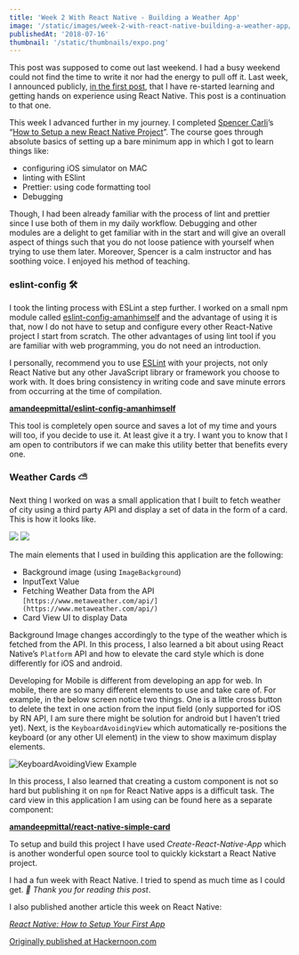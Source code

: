 ```yaml
---
title: 'Week 2 With React Native - Building a Weather App'
image: '/static/images/week-2-with-react-native-building-a-weather-app/images/cover.png'
publishedAt: '2018-07-16'
thumbnail: '/static/thumbnails/expo.png'
---
```


This post was supposed to come out last weekend. I had a busy weekend could not find the time to write it nor had the energy to pull off it. Last week, I announced publicly, [in the first post](https://medium.com/@amanhimself/starting-over-with-react-native-aff0dbdf5909), that I have re-started learning and getting hands on experience using React Native. This post is a continuation to that one.

This week I advanced further in my journey. I completed [Spencer Carli](https://medium.com/u/1ec17560bf99)’s “[How to Setup a new React Native Project](https://learn.handlebarlabs.com/courses/enrolled/253279)”. The course goes through absolute basics of setting up a bare minimum app in which I got to learn things like:

- configuring iOS simulator on MAC
- linting with ESlint
- Prettier: using code formatting tool
- Debugging

Though, I had been already familiar with the process of lint and prettier since I use both of them in my daily workflow. Debugging and other modules are a delight to get familiar with in the start and will give an overall aspect of things such that you do not loose patience with yourself when trying to use them later. Moreover, Spencer is a calm instructor and has soothing voice. I enjoyed his method of teaching.

### eslint-config 🛠

I took the linting process with ESLint a step further. I worked on a small npm module called [eslint-config-amanhimself](https://www.npmjs.com/package/eslint-config-amanhimself) and the advantage of using it is that, now I do not have to setup and configure every other React-Native project I start from scratch. The other advantages of using lint tool if you are familiar with web programming, you do not need an introduction.

I personally, recommend you to use [ESLint](https://eslint.org/) with your projects, not only React Native but any other JavaScript library or framework you choose to work with. It does bring consistency in writing code and save minute errors from occurring at the time of compilation.

[**amandeepmittal/eslint-config-amanhimself**](https://github.com/amandeepmittal/eslint-config-amanhimself)

This tool is completely open source and saves a lot of my time and yours will too, if you decide to use it. At least give it a try. I want you to know that I am open to contributors if we can make this utility better that benefits every one.

### Weather Cards ⛅️

Next thing I worked on was a small application that I built to fetch weather of city using a third party API and display a set of data in the form of a card. This is how it looks like.

![](https://cdn-images-1.medium.com/max/600/1*8sX4gioUkxc6CaCE3IY7fw.png)
![](https://cdn-images-1.medium.com/max/600/1*VLrUivlGwriPsnfMWlwd-w.png)

The main elements that I used in building this application are the following:

- Background image (using `ImageBackground`)
- InputText Value
- Fetching Weather Data from the API `[https://www.metaweather.com/api/](https://www.metaweather.com/api/)`
- Card View UI to display Data

Background Image changes accordingly to the type of the weather which is fetched from the API. In this process, I also learned a bit about using React Native’s `Platform` API and how to elevate the card style which is done differently for iOS and android.

Developing for Mobile is different from developing an app for web. In mobile, there are so many different elements to use and take care of. For example, in the below screen notice two things. One is a little cross button to delete the text in one action from the input field (only supported for iOS by RN API, I am sure there might be solution for android but I haven’t tried yet). Next, is the `KeyboardAvoidingView` which automatically re-positions the keyboard (or any other UI element) in the view to show maximum display elements.

![KeyboardAvoidingView Example](https://cdn-images-1.medium.com/max/800/1*h7Zm66n-FRz63uJ0PPqppw.gif)

In this process, I also learned that creating a custom component is not so hard but publishing it on `npm` for React Native apps is a difficult task. The card view in this application I am using can be found here as a separate component:

[**amandeepmittal/react-native-simple-card**](https://github.com/amandeepmittal/react-native-simple-card)

To setup and build this project I have used _Create-React-Native-App_ which is another wonderful open source tool to quickly kickstart a React Native project.

I had a fun week with React Native. I tried to spend as much time as I could get. _🙏 Thank you for reading this post_.

I also published another article this week on React Native:

[_React Native: How to Setup Your First App_](https://medium.com/@amanhimself/react-native-how-to-setup-your-first-app-a36c450a8a2f)

[Originally published at Hackernoon.com](https://medium.com/hackernoon/week-2-with-react-native-building-a-weather-app-ca50fcfcb1e1)
